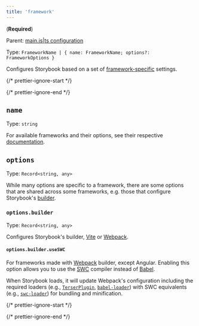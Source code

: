 ```yaml
---
title: 'framework'
---
```


(**Required**)

Parent: [main.js|ts configuration](./main-config.md)

Type: `FrameworkName | { name: FrameworkName; options?: FrameworkOptions }`

Configures Storybook based on a set of [framework-specific](../configure/frameworks.md) settings.

{/* prettier-ignore-start */}

<CodeSnippets path="main-config-framework.md" />

{/* prettier-ignore-end */}

## `name`

Type: `string`

For available frameworks and their options, see their respective [documentation](https://github.com/storybookjs/storybook/tree/next/code/frameworks).

## `options`

Type: `Record<string, any>`

While many options are specific to a framework, there are some options that are shared across some frameworks, e.g. those that configure Storybook's [builder](./main-config-core.md#builder).

### `options.builder`

Type: `Record<string, any>`

Configures Storybook's builder, [Vite](../builders/vite.md) or [Webpack](../builders/webpack.md).

#### `options.builder.useSWC`

For frameworks made with [Webpack](../builders/webpack.md) builder, except Angular. Enabling this option allows you to use the [SWC](https://swc.rs/) compiler instead of [Babel](../configure/compilers.md#babel).

When Storybook loads, it will update Webpack's configuration including the required loaders (e.g., [`TerserPlugin`](https://webpack.js.org/plugins/terser-webpack-plugin/), [`babel-loader`](https://webpack.js.org/loaders/babel-loader/)) with SWC equivalents (e.g., [`swc-loader`](https://swc.rs/docs/usage/swc-loader)) for bundling and minification.

{/* prettier-ignore-start */}

<CodeSnippets path="main-config-framework-options-builder-use-swc.md" />

{/* prettier-ignore-end */}
